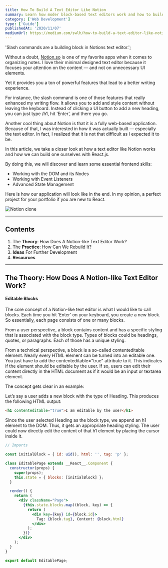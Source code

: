 ```yaml
---
title: How To Build A Text Editor Like Notion
summary: Learn how moder block-based text editors work and how to build one.
category: ['Web Development']
type: ['Guide']
publishedAt: '2020/11/07'
mediumUrl: https://medium.com/swlh/how-to-build-a-text-editor-like-notion-c510aedfdfcc
---
```



  'Slash commands are a building block in Notions text editor.';

Without a doubt, [Notion.so](https://notion.so) is one of my favorite apps when it comes to organizing notes. I love their minimal designed text editor because it focuses your attention on the content — and not on unnecessary UI elements.

Yet it provides you a ton of powerful features that lead to a better writing experience.

For instance, the slash command is one of those features that really enhanced my writing flow. It allows you to add and style content without leaving the keyboard. Instead of clicking a UI button to add a new heading, you can just type /h1, hit ‘Enter’, and there you go.

Another cool thing about Notion is that it is a fully web-based application. Because of that, I was interested in how it was actually built — especially the text editor. In fact, I realized that it is not that difficult as I expected it to be.

In this article, we take a closer look at how a text editor like Notion works and how we can build one ourselves with React.js.

By doing this, we will discover and learn some essential frontend skills:

- Working with the DOM and its Nodes
- Working with Event Listeners
- Advanced State Management

Here is how our application will look like in the end. In my opinion, a perfect project for your portfolio if you are new to React.

<Image
  src={NotionCloneGif}
  alt="Notion clone"
  caption="The final application!"
/>

---

## Contents

1. The **Theory**: How Does A Notion-like Text Editor Work?
2. The **Practice**: How Can We Rebuild It?
3. **Ideas** For Further Development
4. **Resources**

---

## The Theory: How Does A Notion-like Text Editor Work?

#### Editable Blocks

The core concept of a Notion-like text editor is what I would like to call blocks. Each time you hit ‘Enter’ on your keyboard, you create a new block. So essentially, each page consists of one or many blocks.

From a user perspective, a block contains content and has a specific styling that is associated with the block type. Types of blocks could be headings, quotes, or paragraphs. Each of those has a unique styling.

From a technical perspective, a block is a so-called contenteditable element. Nearly every HTML element can be turned into an editable one. You just have to add the contenteditable="true" attribute to it. This indicates if the element should be editable by the user. If so, users can edit their content directly in the HTML document as if it would be an input or textarea element.

The concept gets clear in an example:

Let’s say a user adds a new block with the type of Heading. This produces the following HTML output:

```html
<h1 contenteditable="true">I am editable by the user</h1>
```

Since the user selected Heading as the block type, we append an h1 element to the DOM. Thus, it gets an appropriate heading styling. The user could now directly edit the content of that h1 element by placing the cursor inside it.

```jsx
// Imports

const initialBlock = { id: uid(), html: '', tag: 'p' };

class EditablePage extends __React__.Component {
  constructor(props) {
    super(props);
    this.state = { blocks: [initialBlock] };
  }

  render() {
    return (
      <div className="Page">
        {this.state.blocks.map((block, key) => {
          return (
            <div key={key} id={block.id}>
              Tag: {block.tag}, Content: {block.html}
            </div>
          );
        })}
      </div>
    );
  }
}

export default EditablePage;
```
